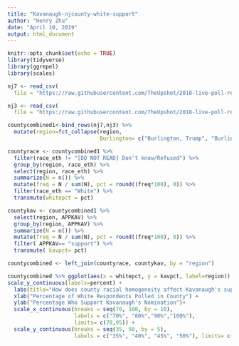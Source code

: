 ```yaml
---
title: "Kavanaugh-njcounty-white-support"
author: "Henry Zhu"
date: "April 10, 2019"
output: html_document
---
```


```r
knitr::opts_chunk$set(echo = TRUE)
library(tidyverse)
library(ggrepel)
library(scales)
```

```r
nj7 <- read_csv(
  file = "https://raw.githubusercontent.com/TheUpshot/2018-live-poll-results/master/data/elections-poll-nj07-1.csv")

nj3 <- read_csv(
  file = "https://raw.githubusercontent.com/TheUpshot/2018-live-poll-results/master/data/elections-poll-nj03-1.csv")

countycombined1<-bind_rows(nj7,nj3) %>%
  mutate(region=fct_collapse(region, 
                             Burlington= c("Burlington, Trump", "Burlington, Clinton")))

countyrace <- countycombined1 %>%
  filter(race_eth != "[DO NOT READ] Don't know/Refused") %>%
  group_by(region, race_eth) %>%
  select(region, race_eth) %>%
  summarize(N = n()) %>%
  mutate(freq = N / sum(N), pct = round((freq*100), 0)) %>%
  filter(race_eth == "White") %>%
  transmute(whitepct = pct)

countykav <- countycombined1 %>%
  select(region, APPKAV) %>%
  group_by(region, APPKAV) %>%
  summarize(N = n()) %>%
  mutate(freq = N / sum(N), pct = round((freq*100), 0)) %>%
  filter( APPKAV== "support") %>%
  transmute( kavpct= pct)

countycombined <- left_join(countyrace, countykav, by = "region")

countycombined %>% ggplot(aes(x = whitepct, y = kavpct, label=region)) + geom_point() + geom_text_repel() +
scale_y_continuous(labels=percent) +
  labs(title="How does county racial homogeneity affect Kavanaugh's support?", subtitle="NJ's 3rd and 7th Congressional District, 2018", caption = "New York Times Upshot/Siena College from October 2018") +
  xlab("Percentage of White Respondents Polled in County") +
  ylab("Percentage Who Support Kavanaugh's Nomination")+
  scale_x_continuous(breaks = seq(70, 100, by = 10),
                     labels = c("70%", "80%","90%","100%"),
                     limits= c(70,95)) +
  scale_y_continuous(breaks = seq(35, 50, by = 5),
                     labels = c("35%", "40%", "45%", "50%"), limits= c(35,48)) 
```
  